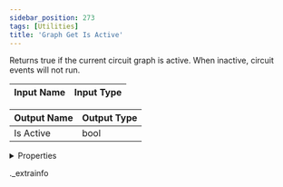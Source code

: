 ```yaml
---
sidebar_position: 273
tags: [Utilities]
title: 'Graph Get Is Active'
---
```


Returns true if the current circuit graph is active. When inactive, circuit events will not run.



<IChip uuid="539cb9a4-39a4-4932-8f36-b249748cff9e" />

| Input Name | Input Type |
|-----------|-----------|

| Output Name | Output Type |
|-----------|-----------|
| Is Active | bool |


<details>
  <summary>Properties</summary>
  <div>
    <div>
    <table>
      <thead>
        <tr>
          <th>Room availability:</th>
          <th>Available everywhere</th>
        </tr>
        <tr>
          <th>Is beta required?</th>
          <th>No</th>
        </tr>
        <tr>
          <th>Is this chip a trolling risk?</th>
          <th>No</th>
        </tr>
        <tr>
          <th>Is this chip a role assignment risk?</th>
          <th>No</th>
        </tr>
        <tr>
          <th>Chip UUID</th>
          <th>539cb9a4-39a4-4932-8f36-b249748cff9e</th>
        </tr>
      </thead>
    </table>
    </div>
  </div>
</details>

._extrainfo